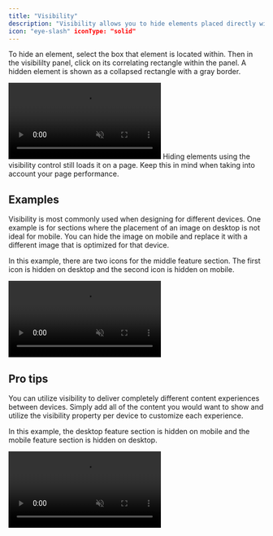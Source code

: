 ```yaml
---
title: "Visibility"
description: "Visibility allows you to hide elements placed directly within a box. The visibility panel is a visual representation of the box's layout."
icon: "eye-slash" iconType: "solid"
---
```


To hide an element, select the box that element is located within. Then in the visibililty panel, click on its correlating rectangle within the panel. A hidden element is shown as a collapsed rectangle with a gray border.

<Frame>
  <video
    autoPlay
    muted
    loop
    playsInline
    title="Visbility property"
    className="w-full aspect-video"
    src="/images/property-panels/visibility.mp4"
  ></video>
</Frame>

<Warning>
  Hiding elements using the visibility control still loads it on a page. Keep
  this in mind when taking into account your page performance.
</Warning>

## Examples

Visibility is most commonly used when designing for different devices. One example is for sections where the placement of an image on desktop is not ideal for mobile. You can hide the image on mobile and replace it with a different image that is optimized for that device.

In this example, there are two icons for the middle feature section. The first icon is hidden on desktop and the second icon is hidden on mobile.

<Frame>
  <video
    autoPlay
    muted
    loop
    playsInline
    title="Removing stacked images"
    className="w-full aspect-video"
    src="/images/property-panels/visibility-example-1.mp4"
  ></video>
</Frame>

## Pro tips

You can utilize visibility to deliver completely different content experiences between devices. Simply add all of the content you would want to show and utilize the visibility property per device to customize each experience.

In this example, the desktop feature section is hidden on mobile and the mobile feature section is hidden on desktop.

<Frame>
  <video
    autoPlay
    muted
    loop
    playsInline
    title="Protip: Visibility use for device toggle"
    className="w-full aspect-video"
    src="/images/property-panels/visibility-protip.mp4"
  ></video>
</Frame>
